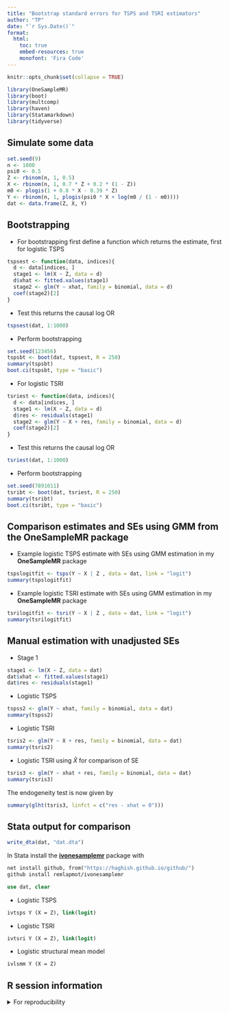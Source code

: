 ```yaml
---
title: "Bootstrap standard errors for TSPS and TSRI estimators"
author: "TP"
date: "`r Sys.Date()`"
format:
  html:
    toc: true
    embed-resources: true
    monofont: 'Fira Code'
---
```


```{=html}
<!-- HTML -->
<link rel="stylesheet" href="https://cdn.jsdelivr.net/npm/firacode@6.2.0/distr/fira_code.css">
```

```r
knitr::opts_chunk$set(collapse = TRUE)
```

```r
library(OneSampleMR)
library(boot)
library(multcomp)
library(haven)
library(Statamarkdown)
library(tidyverse)
```

## Simulate some data

```r
set.seed(9)
n <- 1000
psi0 <- 0.5
Z <- rbinom(n, 1, 0.5)
X <- rbinom(n, 1, 0.7 * Z + 0.2 * (1 - Z))
m0 <- plogis(1 + 0.8 * X - 0.39 * Z)
Y <- rbinom(n, 1, plogis(psi0 * X + log(m0 / (1 - m0))))
dat <- data.frame(Z, X, Y)
```

## Bootstrapping

* For bootstrapping first define a function which returns the estimate, first for logistic TSPS

```r
tspsest <- function(data, indices){
  d <- data[indices, ]
  stage1 <- lm(X ~ Z, data = d)
  d$xhat <- fitted.values(stage1)
  stage2 <- glm(Y ~ xhat, family = binomial, data = d)
  coef(stage2)[2]
}
```

* Test this returns the causal log OR
```r
tspsest(dat, 1:1000)
```

* Perform bootstrapping

```r
set.seed(123456)
tspsbt <- boot(dat, tspsest, R = 250)
summary(tspsbt)
boot.ci(tspsbt, type = "basic")
```

* For logistic TSRI

```r
tsriest <- function(data, indices){
  d <- data[indices, ]
  stage1 <- lm(X ~ Z, data = d)
  d$res <- residuals(stage1)
  stage2 <- glm(Y ~ X + res, family = binomial, data = d)
  coef(stage2)[2]
}
```

* Test this returns the causal log OR

```r
tsriest(dat, 1:1000)
```

* Perform bootstrapping

```r
set.seed(7891011)
tsribt <- boot(dat, tsriest, R = 250)
summary(tsribt)
boot.ci(tsribt, type = "basic")
```

## Comparison estimates and SEs using GMM from the OneSampleMR package

* Example logistic TSPS estimate with SEs using GMM estimation in my **OneSampleMR** package

```r
tspslogitfit <- tsps(Y ~ X | Z , data = dat, link = "logit")
summary(tspslogitfit)
```

* Example logistic TSRI estimate with SEs using GMM estimation in my **OneSampleMR** package

```r
tsrilogitfit <- tsri(Y ~ X | Z , data = dat, link = "logit")
summary(tsrilogitfit)
```

## Manual estimation with unadjusted SEs

* Stage 1

```r
stage1 <- lm(X ~ Z, data = dat)
dat$xhat <- fitted.values(stage1)
dat$res <- residuals(stage1)
```

* Logistic TSPS

```r
tspss2 <- glm(Y ~ xhat, family = binomial, data = dat)
summary(tspss2)
```

* Logistic TSRI

```r
tsris2 <- glm(Y ~ X + res, family = binomial, data = dat)
summary(tsris2)
```

* Logistic TSRI using $\widehat{X}$ for comparison of SE

```r
tsris3 <- glm(Y ~ xhat + res, family = binomial, data = dat)
summary(tsris3)
```
The endogeneity test is now given by
```r
summary(glht(tsris3, linfct = c("res - xhat = 0")))
```

## Stata output for comparison

```r
write_dta(dat, "dat.dta")
```

In Stata install the [**ivonesamplemr**](https://remlapmot.github.io/ivonesamplemr/) package with

```stata
net install github, from("https://haghish.github.io/github/")
github install remlapmot/ivonesamplemr
```

```stata
use dat, clear
```

* Logistic TSPS

```stata
ivtsps Y (X = Z), link(logit)
```

* Logistic TSRI

```stata
ivtsri Y (X = Z), link(logit)
```

* Logistic structural mean model

```stata
ivlsmm Y (X = Z)
```

## R session information

<details>
<summary>For reproducibility</summary>
```r
quarto::quarto_version()
sessioninfo::session_info()
```
</details>
